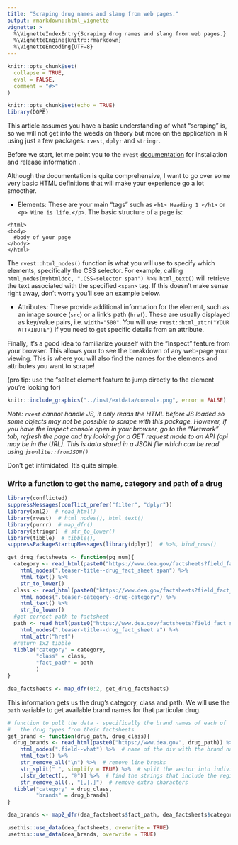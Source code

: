 ```yaml
---
title: "Scraping drug names and slang from web pages."
output: rmarkdown::html_vignette
vignette: >
  %\VignetteIndexEntry{Scraping drug names and slang from web pages.}
  %\VignetteEngine{knitr::rmarkdown}
  %\VignetteEncoding{UTF-8}
---
```


```r
knitr::opts_chunk$set(
  collapse = TRUE,
  eval = FALSE,
  comment = "#>"
)
```

```r
knitr::opts_chunk$set(echo = TRUE)
library(DOPE)
```
This article assumes you have a basic understanding of what "scraping" is, so we will not get into the weeds on theory but more on the application in R using just a few packages: `rvest`, `dplyr` and `stringr`.

Before we start, let me point you to the `rvest` [documentation](https://rvest.tidyverse.org/index.html) for installation and release information .

Although the documentation is quite comprehensive, I want to go over some very basic HTML definitions that will make your experience go a lot smoother.

- Elements: These are your main "tags" such as `<h1> Heading 1 </h1>` or `<p> Wine is life.</p>`. The basic structure of a page is:
```
<html>
<body>
  #body of your page
</body>
</html>
```
The `rvest::html_nodes()` function is what you will use to specify which elements, specifically the CSS selector. For example, calling `html_nodes(myhtmldoc, ".CSS-selector span") %>% html_text()` will retrieve the text associated with the specified `<span>` tag. If this doesn't make sense right away, don't worry you'll see an example below.

- Attributes: These provide additional information for the element, such as an image source (`src`) or a link's path (`href`). These are usually displayed as key/value pairs, i.e. `width="500"`. You will use `rvest::html_attr("YOUR ATTRIBUTE")` if you need to get specific details from an attribute.

Finally, it's a good idea to familiarize yourself with the "Inspect" feature from your browser. This allows your to see the breakdown of any web-page your viewing. This is where you will also find the names for the elements and attributes you want to scrape!

(pro tip: use the "select element feature to jump directly to the element you're looking for)


```r
knitr::include_graphics("../inst/extdata/console.png", error = FALSE)
```

*Note: `rvest` cannot handle JS, it only reads the HTML before JS loaded so some objects may not be possible to scrape with this package. However, if you have the inspect console open in your browser, go to the "Network" tab, refresh the page and try looking for a GET request made to an API (api may be in the URL). This is data stored in a JSON file which can be read using `jsonlite::fromJSON()`*

Don't get intimidated. It's quite simple.

### Write a function to get the name, category and path of a drug

```r
library(conflicted)
suppressMessages(conflict_prefer("filter", "dplyr"))
library(xml2)  # read_html()
library(rvest)  # html_nodes(), html_text()
library(purrr)  # map_dfr()
library(stringr)  # str_to_lower()
library(tibble)  # tibble(),
suppressPackageStartupMessages(library(dplyr))  # %>%, bind_rows()

get_drug_factsheets <- function(pg_num){
  category <- read_html(paste0("https://www.dea.gov/factsheets?field_fact_sheet_category_target_id=All&page=", pg_num)) %>%
    html_nodes(".teaser-title--drug_fact_sheet span") %>%
    html_text() %>%
    str_to_lower()
  class <- read_html(paste0("https://www.dea.gov/factsheets?field_fact_sheet_category_target_id=All&page=", pg_num)) %>%
    html_nodes(".teaser-category--drug-category") %>%
    html_text() %>%
    str_to_lower()
  #get correct path to factsheet
  path <- read_html(paste0("https://www.dea.gov/factsheets?field_fact_sheet_category_target_id=All&page=", pg_num)) %>%
    html_nodes(".teaser-title--drug_fact_sheet a") %>%
    html_attr("href")
  #return 1x2 tibble
  tibble("category" = category,
         "class" = class,
         "fact_path" = path
         )
}

dea_factsheets <- map_dfr(0:2, get_drug_factsheets)

```

This information gets us the drug's category, class and path. We will use the `path` variable to get available brand names for that particular drug.

```r

# function to pull the data - specifically the brand names of each of
#   the drug types from their factsheets
get_brand <- function(drug_path, drug_class){
  drug_brands <- read_html(paste0("https://www.dea.gov", drug_path)) %>%
    html_nodes(".field--what") %>%  # name of the div with the brand names
    html_text() %>%
    str_remove_all("\n") %>%  # remove line breaks
    str_split(" ", simplify = TRUE) %>%  # split the vector into individual strings
    .[str_detect(., "®")] %>%  # find the strings that include the registered trademark symbol and subset
    str_remove_all(., "[,|.]")  # remove extra characters
  tibble("category" = drug_class,
         "brands" = drug_brands)
}

dea_brands <- map2_dfr(dea_factsheets$fact_path, dea_factsheets$category, get_brand)
```




```r
usethis::use_data(dea_factsheets, overwrite = TRUE)
usethis::use_data(dea_brands, overwrite = TRUE)
```
